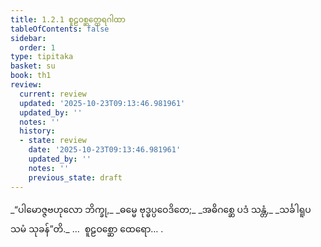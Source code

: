 ```yaml
---
title: 1.2.1 စူဠဝစ္ဆတ္ထေရဂါထာ
tableOfContents: false
sidebar:
  order: 1
type: tipitaka
basket: su
book: th1
review:
  current: review
  updated: '2025-10-23T09:13:46.981961'
  updated_by: ''
  notes: ''
  history:
  - state: review
    date: '2025-10-23T09:13:46.981961'
    updated_by: ''
    notes: ''
    previous_state: draft
---
```



<ReviewStatus review={frontmatter.review} showDetails={true} />

<HypothesisAnnotation frontmatter={frontmatter} />

<DynamicBreadcrumb />

<Division number="11" book="th1" e="ch" v="19" p="222">

<Paragraph number="28" type="verses" book="th1">
_“ပါမောဇ္ဇဗဟုလော ဘိက္ခု,_  
_ဓမ္မေ ဗုဒ္ဓပ္ပဝေဒိတေ;_  
_အဓိဂစ္ဆေ ပဒံ သန္တံ,_  
_သင်္ခါရူပသမံ သုခန်”တိ._  


</Paragraph>
</Division>

<Paragraph number="29" type="center" book="th1">
…  စူဠဝစ္ဆော ထေရော… .
</Paragraph>